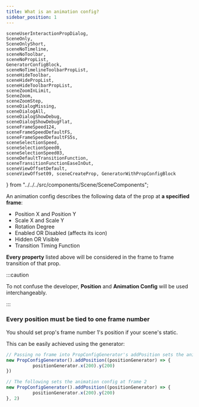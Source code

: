 ```yaml
---
title: What is an animation config?
sidebar_position: 1
---
```


    sceneUserInteractionPropDialog,
    SceneOnly,
    SceneOnlyShort,
    sceneNoTimeline,
    sceneNoToolbar,
    sceneNoPropList,
    GeneratorConfigBlock,
    sceneNoTimelineToolbarPropList,
    sceneHideToolbar,
    sceneHidePropList,
    sceneHideToolbarPropList,
    sceneZoomInLimit,
    SceneZoom,
    sceneZoomStep,
    sceneDialogMissing,
    sceneDialogAll,
    sceneDialogShowDebug,
    sceneDialogShowDebugFlat,
    sceneFrameSpeed124,
    sceneFrameSpeedDefaultFS,
    sceneFrameSpeedDefaultFS5s,
    sceneSelectionSpeed,
    sceneSelectionSpeed0,
    sceneSelectionSpeed03,
    sceneDefaultTransitionFunction,
    sceneTransitionFunctionEaseInOut,
    sceneViewOffsetDefault,
    sceneViewOffset09, sceneCreateProp, GeneratorWithPropConfigBlock
} from "../../../src/components/Scene/SceneComponents";

An animation config describes the following data of the prop at **a specified frame**:

* Position X and Position Y
* Scale X and Scale Y
* Rotation Degree
* Enabled OR Disabled (affects its icon)
* Hidden OR Visible
* Transition Timing Function

**Every property** listed above will be considered in the frame to frame transition of that prop.

:::caution

To not confuse the developer, **Position** and **Animation Config** will be used interchangeably.

:::

### Every position must be tied to one frame number

You should set prop's frame number 1's position if your scene's static.

This can be easily achieved using the generator:

```js
// Passing no frame into PropConfigGenerator's addPosition sets the animation config at frame 1
new PropConfigGenerator().addPosition((positionGenerator) => {
          positionGenerator.x(200).y(200)
})

// The following sets the animation config at frame 2
new PropConfigGenerator().addPosition((positionGenerator) => {
          positionGenerator.x(200).y(200)
}, 2)
```
